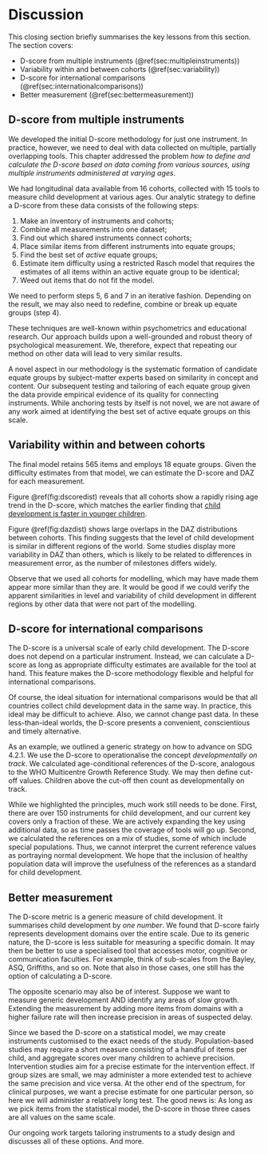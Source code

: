 # Discussion {#ch:discussion2}

```{=html}
<!-- > Author: Stef van Buuren, Iris Eekhout -->
```

This closing section briefly summarises the key lessons from this section. The section covers:

- D-score from multiple instruments (\@ref(sec:multipleinstruments))
- Variability within and between cohorts (\@ref(sec:variability))
- D-score for international comparisons (\@ref(sec:internationalcomparisons))
- Better measurement (\@ref(sec:bettermeasurement))


## D-score from multiple instruments {#sec:multipleinstruments}

We developed the initial D-score methodology for just one instrument. In practice, however, we need to deal with data collected on multiple, partially overlapping tools. This chapter addressed the problem *how to define and calculate the D-score based on data coming from various sources, using multiple instruments administered at varying ages*.

We had longitudinal data available from 16 cohorts, collected with 15 tools to measure child development at various ages. Our analytic strategy to define a D-score from these data consists of the following steps:

1. Make an inventory of instruments and cohorts;
2. Combine all measurements into one dataset;
3. Find out which shared instruments connect cohorts;
4. Place similar items from different instruments into equate groups;
5. Find the best set of *active* equate groups;
6. Estimate item difficulty using a restricted Rasch model that requires the  estimates of all items within an active equate group to be identical;
7. Weed out items that do not fit the model.

We need to perform steps 5, 6 and 7 in an iterative fashion. Depending on the result, we may also need to redefine, combine or break up equate groups (step 4).

These techniques are well-known within psychometrics and educational research. Our approach builds upon a well-grounded and robust theory of psychological measurement. We, therefore, expect that repeating our method on other data will lead to very similar results.

A novel aspect in our methodology is the systematic formation of candidate equate groups by subject-matter experts based on similarity in concept and content. Our subsequent testing and tailoring of each equate group given the data provide empirical evidence of its quality for connecting instruments. While anchoring tests by itself is not novel, we are not aware of any work aimed at identifying the best set of active equate groups on this scale.

## Variability within and between cohorts {#sec:variability}

The final model retains 565 items and employs 18 equate groups. Given the difficulty estimates from that model, we can estimate the D-score and DAZ for each measurement. 

Figure \@ref(fig:dscoredist) reveals that all cohorts show a rapidly rising age trend in the D-score, which matches the earlier finding that [child development is faster in younger children](https://d-score.org/dbook1/sec-probage.html). 

Figure \@ref(fig:dazdist) shows large overlaps in the DAZ distributions between cohorts. This finding suggests that the level of child development is similar in different regions of the world. Some studies display more variability in DAZ than others, which is likely to be related to differences in measurement error, as the number of milestones differs widely. 

Observe that we used all cohorts for modelling, which may have made them appear more similar than they are. It would be good if we could verify the apparent similarities in level and variability of child development in different regions by other data that were not part of the modelling.

## D-score for international comparisons {#sec:internationalcomparisons}

The D-score is a universal scale of early child development. The D-score does not depend on a particular instrument. Instead, we can calculate a D-score as long as appropriate difficulty estimates are available for the tool at hand. This feature makes the D-score methodology flexible and helpful for international comparisons.

Of course, the ideal situation for international comparisons would be that all countries collect child development data in the same way. In practice, this ideal may be difficult to achieve. Also, we cannot change past data. In these less-than-ideal worlds, the D-score presents a convenient, conscientious and timely alternative.

As an example, we outlined a generic strategy on how to advance on SDG 4.2.1. We use the D-score to operationalise the concept *developmentally on track*. We calculated age-conditional references of the D-score, analogous to the WHO Multicentre Growth Reference Study. We may then define cut-off values. Children above the cut-off then count as developmentally on track.

While we highlighted the principles,  much work still needs to be done. First, there are over 150 instruments for child development, and our current key covers only a fraction of these. We are actively expanding the key using additional data, so as time passes the coverage of tools will go up. Second, we calculated the references on a mix of studies, some of which include special populations. Thus, we cannot interpret the current reference values as portraying normal development. We hope that the inclusion of healthy population data will improve the usefulness of the references as a standard for child development.

## Better measurement {#sec:bettermeasurement}

The D-score metric is a generic measure of child development. It summarises child development by *one number*. We found that D-score fairly represents development domains over the entire scale. Due to its generic nature, the D-score is less suitable for measuring a specific domain. It may then be better to use a specialised tool that accesses motor, cognitive or communication faculties. For example, think of sub-scales from the Bayley, ASQ, Griffiths, and so on. Note that also in those cases, one still has the option of calculating a D-score.

The opposite scenario may also be of interest. Suppose we want to measure generic development AND identify any areas of slow growth. Extending the measurement by adding more items from domains with a higher failure rate will then increase precision in areas of suspected delay. 

Since we based the D-score on a statistical model, we may create instruments customised to the exact needs of the study. Population-based studies may require a short measure consisting of a handful of items per child, and aggregate scores over many children to achieve precision. Intervention studies aim for a precise estimate for the intervention effect. If group sizes are small, we may administer a more extended test to achieve the same precision and vice versa. At the other end of the spectrum, for clinical purposes, we want a precise estimate for one particular person, so here we will administer a relatively long test. The good news is: As long as we pick items from the statistical model, the D-score in those three cases are all values on the same scale.

Our ongoing work targets tailoring instruments to a study design and discusses all of these options. And more.
